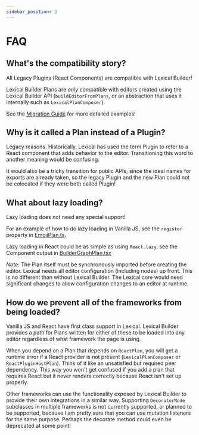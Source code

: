 ```yaml
---
sidebar_position: 3
---
```

# FAQ

## What's the compatibility story?

All Legacy Plugins (React Components) are compatible with Lexical Builder!

Lexical Builder Plans are _only_ compatible with editors created using the
Lexical Builder API (`buildEditorFromPlans`, or an abstraction that uses
it internally such as `LexicalPlanComposer`).

See the [Migration Guide](./migration) for more detailed examples!

## Why is it called a Plan instead of a Plugin?

Legacy reasons. Historically, Lexical has used the term Plugin to refer
to a React component that adds behavior to the editor. Transitioning
this word to another meaning would be confusing.

It would also be a tricky transition for public APIs, since the ideal
names for exports are already taken, so the legacy Plugin and the new
Plan could not be colocated if they were both called Plugin!

## What about lazy loading?

Lazy loading does not need any special support!

For an example of how to do lazy loading in Vanilla JS, see the `register`
property in
[EmojiPlan.ts](https://github.com/etrepum/lexical-builder/blob/main/packages/lexical-emoji-plan/src/EmojiPlan.ts).

Lazy loading in React could be as simple as using `React.lazy`, see
the Component output in
[BuilderGraphPlan.tsx](https://github.com/etrepum/lexical-builder/blob/main/packages/lexical-builder-devtools-core/src/BuilderGraphPlan.tsx)

*Note:* The Plan itself must be synchronously imported before creating the
editor. Lexical needs all editor configuration (including nodes) up front.
This is no different than without Lexical Builder. The Lexical core would
need significant changes to allow configuration changes to an editor at
runtime.

## How do we prevent all of the frameworks from being loaded?

Vanilla JS and React have first class support in Lexical. Lexical Builder
provides a path for Plans written for either of these to be loaded into
any editor regardless of what framework the page is using.

When you depend on a Plan that depends on `ReactPlan`, you will get a runtime
error if a React provider is not present (`LexicalPlanComposer` or
`ReactPluginHostPlan`). Think of it like an unsatisfied but required peer
dependency. This way you won't get confused if you add a plan that requires
React but it never renders correctly because React isn't set up properly.

Other frameworks can use the functionality exposed by Lexical Builder
to provide their own integrations in a similar way. Supporting
`DecoratorNode` subclasses in multiple frameworks is not currently
supported, or planned to be supported, because I am pretty sure that
you can use mutation listeners for the same purpose. Perhaps the
decorate method could even be deprecated at some point!
